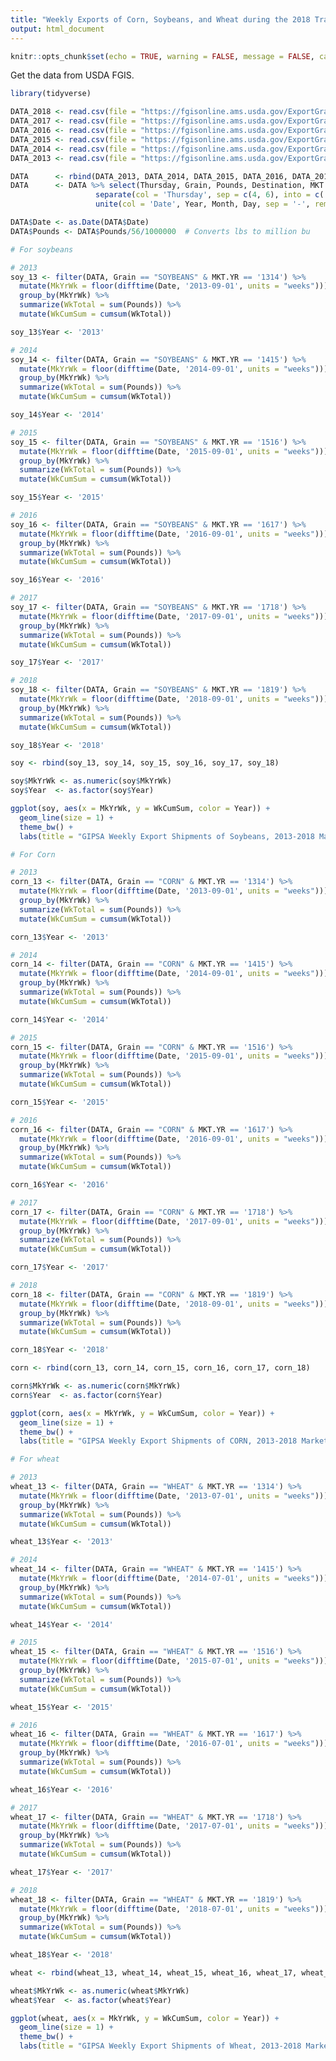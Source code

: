 ```yaml
---
title: "Weekly Exports of Corn, Soybeans, and Wheat during the 2018 Trade War with China"
output: html_document
---
```



```r
knitr::opts_chunk$set(echo = TRUE, warning = FALSE, message = FALSE, cache = TRUE)

```




Get the data from USDA FGIS.
```r
library(tidyverse)

DATA_2018 <- read.csv(file = "https://fgisonline.ams.usda.gov/ExportGrainReport/CY2018.csv")
DATA_2017 <- read.csv(file = "https://fgisonline.ams.usda.gov/ExportGrainReport/CY2017.csv")
DATA_2016 <- read.csv(file = "https://fgisonline.ams.usda.gov/ExportGrainReport/CY2016.csv")
DATA_2015 <- read.csv(file = "https://fgisonline.ams.usda.gov/ExportGrainReport/CY2015.csv")
DATA_2014 <- read.csv(file = "https://fgisonline.ams.usda.gov/ExportGrainReport/CY2014.csv")
DATA_2013 <- read.csv(file = "https://fgisonline.ams.usda.gov/ExportGrainReport/CY2013.csv")

DATA      <- rbind(DATA_2013, DATA_2014, DATA_2015, DATA_2016, DATA_2017, DATA_2018)
DATA      <- DATA %>% select(Thursday, Grain, Pounds, Destination, MKT.YR) %>%
                   separate(col = 'Thursday', sep = c(4, 6), into = c('Year', 'Month', 'Day'), remove = TRUE, convert = FALSE) %>%
                   unite(col = 'Date', Year, Month, Day, sep = '-', remove = FALSE)

DATA$Date <- as.Date(DATA$Date)
DATA$Pounds <- DATA$Pounds/56/1000000  # Converts lbs to million bu

```


```r
# For soybeans

# 2013
soy_13 <- filter(DATA, Grain == "SOYBEANS" & MKT.YR == '1314') %>% 
  mutate(MkYrWk = floor(difftime(Date, '2013-09-01', units = "weeks"))) %>%
  group_by(MkYrWk) %>%
  summarize(WkTotal = sum(Pounds)) %>%
  mutate(WkCumSum = cumsum(WkTotal))

soy_13$Year <- '2013'

# 2014
soy_14 <- filter(DATA, Grain == "SOYBEANS" & MKT.YR == '1415') %>% 
  mutate(MkYrWk = floor(difftime(Date, '2014-09-01', units = "weeks"))) %>%
  group_by(MkYrWk) %>%
  summarize(WkTotal = sum(Pounds)) %>%
  mutate(WkCumSum = cumsum(WkTotal))

soy_14$Year <- '2014'

# 2015
soy_15 <- filter(DATA, Grain == "SOYBEANS" & MKT.YR == '1516') %>% 
  mutate(MkYrWk = floor(difftime(Date, '2015-09-01', units = "weeks"))) %>%
  group_by(MkYrWk) %>%
  summarize(WkTotal = sum(Pounds)) %>%
  mutate(WkCumSum = cumsum(WkTotal))

soy_15$Year <- '2015'

# 2016
soy_16 <- filter(DATA, Grain == "SOYBEANS" & MKT.YR == '1617') %>% 
  mutate(MkYrWk = floor(difftime(Date, '2016-09-01', units = "weeks"))) %>%
  group_by(MkYrWk) %>%
  summarize(WkTotal = sum(Pounds)) %>%
  mutate(WkCumSum = cumsum(WkTotal))

soy_16$Year <- '2016'

# 2017
soy_17 <- filter(DATA, Grain == "SOYBEANS" & MKT.YR == '1718') %>% 
  mutate(MkYrWk = floor(difftime(Date, '2017-09-01', units = "weeks"))) %>%
  group_by(MkYrWk) %>%
  summarize(WkTotal = sum(Pounds)) %>%
  mutate(WkCumSum = cumsum(WkTotal))

soy_17$Year <- '2017'

# 2018
soy_18 <- filter(DATA, Grain == "SOYBEANS" & MKT.YR == '1819') %>% 
  mutate(MkYrWk = floor(difftime(Date, '2018-09-01', units = "weeks"))) %>%
  group_by(MkYrWk) %>%
  summarize(WkTotal = sum(Pounds)) %>%
  mutate(WkCumSum = cumsum(WkTotal))

soy_18$Year <- '2018'

soy <- rbind(soy_13, soy_14, soy_15, soy_16, soy_17, soy_18)

soy$MkYrWk <- as.numeric(soy$MkYrWk)
soy$Year  <- as.factor(soy$Year)

ggplot(soy, aes(x = MkYrWk, y = WkCumSum, color = Year)) + 
  geom_line(size = 1) + 
  theme_bw() + 
  labs(title = "GIPSA Weekly Export Shipments of Soybeans, 2013-2018 Marketing Years", x = 'Marketing Year Week Number', y = 'Million Bushels')
```


```r
# For Corn

# 2013
corn_13 <- filter(DATA, Grain == "CORN" & MKT.YR == '1314') %>% 
  mutate(MkYrWk = floor(difftime(Date, '2013-09-01', units = "weeks"))) %>%
  group_by(MkYrWk) %>%
  summarize(WkTotal = sum(Pounds)) %>%
  mutate(WkCumSum = cumsum(WkTotal))

corn_13$Year <- '2013'

# 2014
corn_14 <- filter(DATA, Grain == "CORN" & MKT.YR == '1415') %>% 
  mutate(MkYrWk = floor(difftime(Date, '2014-09-01', units = "weeks"))) %>%
  group_by(MkYrWk) %>%
  summarize(WkTotal = sum(Pounds)) %>%
  mutate(WkCumSum = cumsum(WkTotal))

corn_14$Year <- '2014'

# 2015
corn_15 <- filter(DATA, Grain == "CORN" & MKT.YR == '1516') %>% 
  mutate(MkYrWk = floor(difftime(Date, '2015-09-01', units = "weeks"))) %>%
  group_by(MkYrWk) %>%
  summarize(WkTotal = sum(Pounds)) %>%
  mutate(WkCumSum = cumsum(WkTotal))

corn_15$Year <- '2015'

# 2016
corn_16 <- filter(DATA, Grain == "CORN" & MKT.YR == '1617') %>% 
  mutate(MkYrWk = floor(difftime(Date, '2016-09-01', units = "weeks"))) %>%
  group_by(MkYrWk) %>%
  summarize(WkTotal = sum(Pounds)) %>%
  mutate(WkCumSum = cumsum(WkTotal))

corn_16$Year <- '2016'

# 2017
corn_17 <- filter(DATA, Grain == "CORN" & MKT.YR == '1718') %>% 
  mutate(MkYrWk = floor(difftime(Date, '2017-09-01', units = "weeks"))) %>%
  group_by(MkYrWk) %>%
  summarize(WkTotal = sum(Pounds)) %>%
  mutate(WkCumSum = cumsum(WkTotal))

corn_17$Year <- '2017'

# 2018
corn_18 <- filter(DATA, Grain == "CORN" & MKT.YR == '1819') %>% 
  mutate(MkYrWk = floor(difftime(Date, '2018-09-01', units = "weeks"))) %>%
  group_by(MkYrWk) %>%
  summarize(WkTotal = sum(Pounds)) %>%
  mutate(WkCumSum = cumsum(WkTotal))

corn_18$Year <- '2018'

corn <- rbind(corn_13, corn_14, corn_15, corn_16, corn_17, corn_18)

corn$MkYrWk <- as.numeric(corn$MkYrWk)
corn$Year  <- as.factor(corn$Year)

ggplot(corn, aes(x = MkYrWk, y = WkCumSum, color = Year)) + 
  geom_line(size = 1) + 
  theme_bw() + 
  labs(title = "GIPSA Weekly Export Shipments of CORN, 2013-2018 Marketing Years", x = 'Marketing Year Week Number', y = 'Million Bushels')
```

```r
# For wheat

# 2013
wheat_13 <- filter(DATA, Grain == "WHEAT" & MKT.YR == '1314') %>% 
  mutate(MkYrWk = floor(difftime(Date, '2013-07-01', units = "weeks"))) %>%
  group_by(MkYrWk) %>%
  summarize(WkTotal = sum(Pounds)) %>%
  mutate(WkCumSum = cumsum(WkTotal))

wheat_13$Year <- '2013'

# 2014
wheat_14 <- filter(DATA, Grain == "WHEAT" & MKT.YR == '1415') %>% 
  mutate(MkYrWk = floor(difftime(Date, '2014-07-01', units = "weeks"))) %>%
  group_by(MkYrWk) %>%
  summarize(WkTotal = sum(Pounds)) %>%
  mutate(WkCumSum = cumsum(WkTotal))

wheat_14$Year <- '2014'

# 2015
wheat_15 <- filter(DATA, Grain == "WHEAT" & MKT.YR == '1516') %>% 
  mutate(MkYrWk = floor(difftime(Date, '2015-07-01', units = "weeks"))) %>%
  group_by(MkYrWk) %>%
  summarize(WkTotal = sum(Pounds)) %>%
  mutate(WkCumSum = cumsum(WkTotal))

wheat_15$Year <- '2015'

# 2016
wheat_16 <- filter(DATA, Grain == "WHEAT" & MKT.YR == '1617') %>% 
  mutate(MkYrWk = floor(difftime(Date, '2016-07-01', units = "weeks"))) %>%
  group_by(MkYrWk) %>%
  summarize(WkTotal = sum(Pounds)) %>%
  mutate(WkCumSum = cumsum(WkTotal))

wheat_16$Year <- '2016'

# 2017
wheat_17 <- filter(DATA, Grain == "WHEAT" & MKT.YR == '1718') %>% 
  mutate(MkYrWk = floor(difftime(Date, '2017-07-01', units = "weeks"))) %>%
  group_by(MkYrWk) %>%
  summarize(WkTotal = sum(Pounds)) %>%
  mutate(WkCumSum = cumsum(WkTotal))

wheat_17$Year <- '2017'

# 2018
wheat_18 <- filter(DATA, Grain == "WHEAT" & MKT.YR == '1819') %>% 
  mutate(MkYrWk = floor(difftime(Date, '2018-07-01', units = "weeks"))) %>%
  group_by(MkYrWk) %>%
  summarize(WkTotal = sum(Pounds)) %>%
  mutate(WkCumSum = cumsum(WkTotal))

wheat_18$Year <- '2018'

wheat <- rbind(wheat_13, wheat_14, wheat_15, wheat_16, wheat_17, wheat_18)

wheat$MkYrWk <- as.numeric(wheat$MkYrWk)
wheat$Year  <- as.factor(wheat$Year)

ggplot(wheat, aes(x = MkYrWk, y = WkCumSum, color = Year)) + 
  geom_line(size = 1) + 
  theme_bw() + 
  labs(title = "GIPSA Weekly Export Shipments of Wheat, 2013-2018 Marketing Years", x = 'Marketing Year Week Number', y = 'Million Bushels')
```

```r




```
